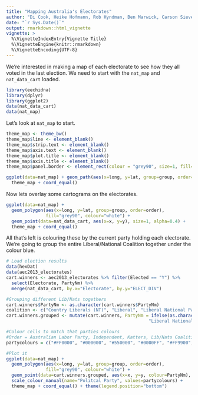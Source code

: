 ```yaml
---
title: "Mapping Australia's Electorates"
author: "Di Cook, Heike Hofmann, Rob Hyndman, Ben Marwick, Carson Sievert, Nicholas Tierney, Fang Zhou"
date: "`r Sys.Date()`"
output: rmarkdown::html_vignette
vignette: >
  %\VignetteIndexEntry{Vignette Title}
  %\VignetteEngine{knitr::rmarkdown}
  %\VignetteEncoding{UTF-8}
---
```


We're interested in making a map of each electorate to see how they all voted in the last election.
We need to start with the `nat_map` and `nat_data_cart` loaded.

```r
library(eechidna)
library(dplyr)
library(ggplot2)
data(nat_data_cart)
data(nat_map)
```

Let's look at `nat_map` to start.

```r
theme_map <- theme_bw()
theme_map$line <- element_blank()
theme_map$strip.text <- element_blank()
theme_map$axis.text <- element_blank()
theme_map$plot.title <- element_blank()
theme_map$axis.title <- element_blank()
theme_map$panel.border <- element_rect(colour = "grey90", size=1, fill=NA)
```


```r
ggplot(data=nat_map) + geom_path(aes(x=long, y=lat, group=group, order=order)) +
  theme_map + coord_equal()
```

Now lets overlay some cartograms on the electorates. 

```r
ggplot(data=nat_map) +
  geom_polygon(aes(x=long, y=lat, group=group, order=order),
               fill="grey90", colour="white") +
  geom_point(data=nat_data_cart, aes(x=x, y=y), size=1, alpha=0.4) +
  theme_map + coord_equal()
```

All that's left is colouring these by the current party holding each electorate.
We're going to group the entire Liberal/National Coalition together under the colour blue.

```r
# Load election results
data(hexDat)
data(aec2013_electorates)
cart.winners <- aec2013_electorates %>% filter(Elected == "Y") %>% 
  select(Electorate, PartyNm) %>% 
  merge(nat_data_cart, by.x="Electorate", by.y="ELECT_DIV")

#Grouping different Lib/Nats togethers
cart.winners$PartyNm <- as.character(cart.winners$PartyNm)
coalition <- c("Country Liberals (NT)", "Liberal", "Liberal National Party of Queensland", "The Nationals")
cart.winners.grouped <- mutate(cart.winners, PartyNm = ifelse(as.character(PartyNm) %in% coalition,
                                                      "Liberal National Coalition", PartyNm))

#Colour cells to match that parties colours
#Order = Australian Labor Party, Independent, Katters, Lib/Nats Coalition, Palmer, The Greens
partycolours = c("#FF0000", "#000000", "#550000", "#0000FF", "#FF9900", "#00FF00")

#Plot it
ggplot(data=nat_map) +
  geom_polygon(aes(x=long, y=lat, group=group, order=order),
               fill="grey90", colour="white") +
  geom_point(data=cart.winners.grouped, aes(x=x, y=y, colour=PartyNm), size=1, alpha=0.4) +
  scale_colour_manual(name="Politcal Party", values=partycolours) +
  theme_map + coord_equal() + theme(legend.position="bottom")

```


